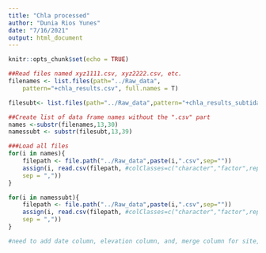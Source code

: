 ```yaml
---
title: "Chla processed"
author: "Dunia Rios Yunes"
date: "7/16/2021"
output: html_document
---
```


```r
knitr::opts_chunk$set(echo = TRUE)
```

```r
##Read files named xyz1111.csv, xyz2222.csv, etc.
filenames <- list.files(path="../Raw_data",
    pattern="+chla_results.csv", full.names = T)

filesubt<- list.files(path="../Raw_data",pattern="+chla_results_subtidal.csv", full.names = T)

##Create list of data frame names without the ".csv" part 
names <-substr(filenames,13,30)
namessubt <- substr(filesubt,13,39)

###Load all files
for(i in names){
    filepath <- file.path("../Raw_data",paste(i,".csv",sep=""))
    assign(i, read.csv(filepath, #colClasses=c("character","factor",rep("numeric",4)),
    sep = ","))
}

for(i in namessubt){
    filepath <- file.path("../Raw_data",paste(i,".csv",sep=""))
    assign(i, read.csv(filepath, #colClasses=c("character","factor",rep("numeric",4)),
    sep = ","))
}

#need to add date column, elevation column, and, merge column for site, depth, chla
```

